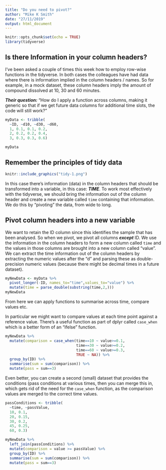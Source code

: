 ```yaml
---
title: "Do you need to pivot?"
author: "Mike K Smith"
date: "27/11/2019"
output: html_document
---
```


```r
knitr::opts_chunk$set(echo = TRUE)
library(tidyverse)
```

## Is there Information in your column headers?
I've been asked a couple of times this week how to employ row-wise functions
in the tidyverse. In both cases the colleagues have had data where there is
information implied in the column headers / names. So for example, in a mock 
dataset, these column headers imply the amount of compound dissolved at 10, 30 
and 60 minutes. 

***Their question:*** "How do I apply a function across columns, making it generic
so that if we get future data columns for additional time slots, the code will
still work?"

```r
myData <- tribble(
  ~ID, ~d10, ~d30, ~d60,
  1, 0.1, 0.1, 0.2,
  2, 0.2, 0.2, 0.4,
  3, 0.3, 0.3, 0.6)

myData
```

## Remember the principles of tidy data

```r
knitr::include_graphics("tidy-1.png")
```
  
In this case there's information (data) in the column headers that should 
be transformed into a variable, in this case: ***TIME***. To work most 
effectively with the tidyverse, we should bring the information out of the 
column header and create a new variable called `time` containing that 
information. We do this by "pivoting" the data, from wide to long. 
  
## Pivot column headers into a new variable
We want to retain the ID column since this identifies the sample that 
has been analysed. So when we pivot, we pivot all columns ***except*** ID.
We use the information in the column headers to form a new column called `time`
and the values in those columns are brought into a new column called "value".
We can extract the time information out of the column headers by extracting
the numeric values after the "d" and parsing these as double-precision numeric
values (because there might be decimal times in a future dataset).

```r
myNewData <- myData %>%
  pivot_longer(-ID, names_to="time",values_to="value") %>%
  mutate(time = parse_double(substring(time,2,)))
myNewData
```


From here we can apply functions to summarise across time, compare values etc.

In particular we might want to compare values at each time point against a 
reference value. There's a useful function as part of dplyr called `case_when` 
which is a better form of an "ifelse" function.

```r
myNewData %>%
  mutate(comparison = case_when(time==10 ~ value>=0.1,
                                time==30 ~ value>=0.2,
                                time==60 ~ value>=0.3,
                                TRUE ~ NA)) %>%
  group_by(ID) %>%
  summarise(sum = sum(comparison)) %>%
  mutate(pass = sum==3)
```

Even better, you can create a second (small) dataset that provides the conditions (pass conditions
at various times, then you can merge this in, which gets rid of the need for 
the `case_when` function, as the comparison values are merged to the correct
time values.

```r
passConditions <- tribble(
  ~time, ~passValue,
  10, 0.1,
  20, 0.15, 
  30, 0.2,
  45, 0.25,
  60, 0.3)

myNewData %>%
  left_join(passConditions) %>%
  mutate(comparison = value >= passValue) %>%
  group_by(ID) %>%
  summarise(sum = sum(comparison)) %>%
  mutate(pass = sum==3)
```

